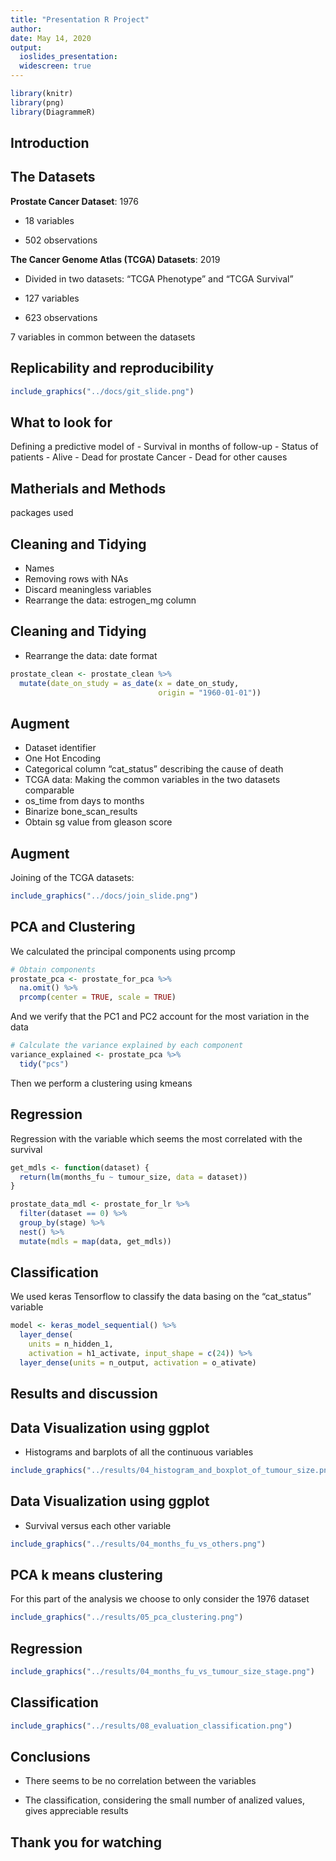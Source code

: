 ```yaml
---
title: "Presentation R Project"
author:
date: May 14, 2020
output:
  ioslides_presentation:
  widescreen: true
---
```

  
```r
library(knitr)
library(png)
library(DiagrammeR)
```
## Introduction

## The Datasets

**Prostate Cancer Dataset**: 1976

- 18 variables

- 502 observations

**The Cancer Genome Atlas (TCGA) Datasets**: 2019

- Divided in two datasets: "TCGA Phenotype" and "TCGA Survival"

- 127 variables

- 623 observations

7 variables in common between the datasets

## Replicability and reproducibility

```r
include_graphics("../docs/git_slide.png")
```

## What to look for

Defining a predictive model of 
- Survival in months of follow-up
- Status of patients
- Alive
- Dead for prostate Cancer
- Dead for other causes

## Matherials and Methods 

packages used 

## Cleaning and Tidying 
- Names 
- Removing rows with NAs
- Discard meaningless variables
- Rearrange the data: estrogen_mg column


## Cleaning and Tidying 
- Rearrange the data: date format

```r
prostate_clean <- prostate_clean %>%
  mutate(date_on_study = as_date(x = date_on_study, 
                                 origin = "1960-01-01"))
```

## Augment 
- Dataset identifier
- One Hot Encoding 
- Categorical column "cat_status" describing the cause of death 
- TCGA data: Making the common variables in the two datasets comparable
- os_time from days to months
- Binarize bone_scan_results
- Obtain sg value from gleason score

<!-- (The information we want to get from the data is the division between the patients that died for prostate cancer, for other causes and the ones that are still alive, we don't care about the distinction between the other causes of death) -->

## Augment
Joining of the TCGA datasets:

```r
include_graphics("../docs/join_slide.png")
```

## PCA and Clustering 
We calculated the principal components using prcomp
```r
# Obtain components
prostate_pca <- prostate_for_pca %>%
  na.omit() %>%
  prcomp(center = TRUE, scale = TRUE)
```
And we verify that the PC1 and PC2 account for the most variation in the data
```r
# Calculate the variance explained by each component
variance_explained <- prostate_pca %>% 
  tidy("pcs")
```
Then we perform a clustering using kmeans

## Regression

Regression with the variable which seems the most correlated with the survival
```r
get_mdls <- function(dataset) {
  return(lm(months_fu ~ tumour_size, data = dataset))
}

prostate_data_mdl <- prostate_for_lr %>%
  filter(dataset == 0) %>%
  group_by(stage) %>%
  nest() %>%
  mutate(mdls = map(data, get_mdls)) 
```

## Classification
We used keras Tensorflow to classify the data basing on the "cat_status" variable
```r
model <- keras_model_sequential() %>%
  layer_dense(
    units = n_hidden_1,
    activation = h1_activate, input_shape = c(24)) %>%
  layer_dense(units = n_output, activation = o_ativate)
```


## Results and discussion

## Data Visualization using ggplot

- Histograms and barplots of all the continuous variables

```r

include_graphics("../results/04_histogram_and_boxplot_of_tumour_size.png")
```
## Data Visualization using ggplot

- Survival versus each other variable 

```r
include_graphics("../results/04_months_fu_vs_others.png")
```

## PCA k means clustering

For this part of the analysis we choose to only consider the 1976 dataset
<!-- There might be three clusters.  -->
```r
include_graphics("../results/05_pca_clustering.png")
```


## Regression

```r
include_graphics("../results/04_months_fu_vs_tumour_size_stage.png")
```




## Classification

```r
include_graphics("../results/08_evaluation_classification.png")
```


## Conclusions

- There seems to be no correlation between the variables 

- The classification, considering the small number of analized values, gives appreciable results
 

## Thank you for watching
 
 